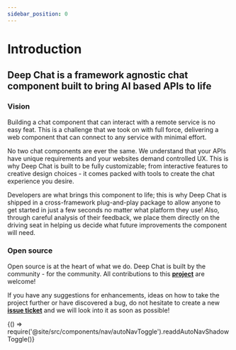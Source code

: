 ```yaml
---
sidebar_position: 0
---
```


# Introduction

<h2 id="#heading-id">Deep Chat is a framework agnostic chat component built to bring AI based APIs to life</h2>

### Vision

Building a chat component that can interact with a remote service is no easy feat. This is a challenge that we took on with full force, delivering
a web component that can connect to any service with minimal effort.

No two chat components are ever the same. We understand that your APIs have unique requirements and your websites demand controlled UX.
This is why Deep Chat is built to be fully customizable; from interactive features to creative design choices - it comes packed with tools to create
the chat experience you desire.

Developers are what brings this component to life; this is why Deep Chat is shipped in a cross-framework plug-and-play package to allow anyone to get started in just a few seconds
no matter what platform they use! Also, through careful analysis of their feedback, we place them directly on the driving seat in helping us decide what future improvements the component
will need.

### Open source

Open source is at the heart of what we do. Deep Chat is built by the community - for the community. All contributions to this [**project**](https://github.com/OvidijusParsiunas/deep-chat) are welcome!

If you have any suggestions for enhancements, ideas on how to take the project further or have discovered a bug, do not hesitate to create a new [**issue ticket**](https://github.com/OvidijusParsiunas/deep-chat/issues/new) and we will look into it as soon as possible!


<BrowserOnly>{() => require('@site/src/components/nav/autoNavToggle').readdAutoNavShadowToggle()}</BrowserOnly>
